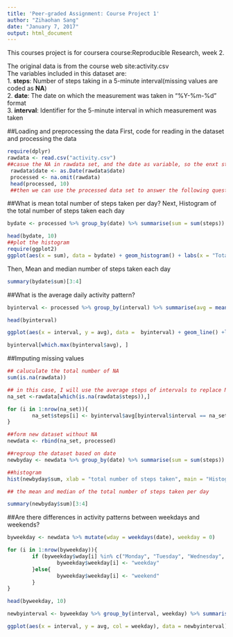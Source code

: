 ---
title: 'Peer-graded Assignment: Course Project 1'
author: "Zihaohan Sang"
date: "January 7, 2017"
output: html_document
---

This courses project is for coursera course:Reproducible Research, week 2.

The original data is from the course web site:activity.csv  
The variables included in this dataset are:  
1. **steps**: Number of steps taking in a 5-minute interval(missing values are coded as **NA**)  
2. **date**: The date on which the measurement was taken in "%Y-%m-%d" format  
3. **interval**: Identifier for the 5-minute interval in which measurement was taken  

##Loading and preprocessing the data
First, code for reading in the dataset and processing the data

```{r read_and_processing_data, echo=TRUE}
require(dplyr)
rawdata <- read.csv("activity.csv")
##casue the NA in rawdata set, and the date as variable, so the enxt step is to tidy the data set
 rawdata$date <- as.Date(rawdata$date)
 processed <- na.omit(rawdata)
 head(processed, 10)
 ##then we can use the processed data set to answer the following questions 
```


##What is mean total number of steps taken per day?
Next, Histogram of the total number of steps taken each day
```{r hist_total_steps_per_day, echo=TRUE}
bydate <- processed %>% group_by(date) %>% summarise(sum = sum(steps))

head(bydate, 10)
##plot the histogram
require(ggplot2)
ggplot(aes(x = sum), data = bydate) + geom_histogram() + labs(x = "Total number of steps per day", y = "frequency", title = "Histogram of The Total Number of Steps \nTaken Each Day") + theme_bw() + theme(plot.title = element_text(hjust = 0.5, vjust = 1, size = rel(1.2), face = "bold"), panel.border = element_blank(), panel.grid = element_blank(), axis.line = element_line(color = "black", size = 0.8))
```

Then, Mean and median number of steps taken each day
```{r mean_and_median_number, echo = TRUE}
summary(bydate$sum)[3:4]

```


##What is the average daily activity pattern?


```{r, echo=TRUE}
byinterval <- processed %>% group_by(interval) %>% summarise(avg = mean(steps))

head(byinterval)

ggplot(aes(x = interval, y = avg), data =  byinterval) + geom_line() +labs(x = "Interval", y = "Average number of steps taken") + theme_classic()
```


```{r intervals_with_max_steps, echo = TRUE}
byinterval[which.max(byinterval$avg), ]
```

##Imputing missing values

```{r imputing_na, echo=TRUE}

## caluculate the total number of NA 
sum(is.na(rawdata))

## in this case, I will use the average steps of intervals to replace NA of original data set
na_set <-rawdata[which(is.na(rawdata$steps)),]

for (i in 1:nrow(na_set)){
        na_set$steps[i] <- byinterval$avg[byinterval$interval == na_set$interval[i]]
}

##form new dataset without NA
newdata <- rbind(na_set, processed)

##regroup the dataset based on date
newbyday <- newdata %>% group_by(date) %>% summarise(sum = sum(steps))

##histogram
hist(newbyday$sum, xlab = "total number of steps taken", main = "Histogram of the total number of steps taken each day")

## the mean and median of the total number of steps taken per day

summary(newbyday$sum)[3:4]
```


##Are there differences in activity patterns between weekdays and weekends?
```{r activity_weekday_pattern, echo = TRUE}
byweekday <- newdata %>% mutate(wday = weekdays(date), weekday = 0)

for (i in 1:nrow(byweekday)){
        if (byweekday$wday[i] %in% c("Monday", "Tuesday", "Wednesday", "Thursday", "Friday")){
                byweekday$weekday[i] <- "weekday"
        }else{
                byweekday$weekday[i] <- "weekend"
        }
}

head(byweekday, 10)

newbyinterval <- byweekday %>% group_by(interval, weekday) %>% summarise(avg = mean(steps))

ggplot(aes(x = interval, y = avg, col = weekday), data = newbyinterval) + geom_line() + facet_grid(weekday~.) + labs(x = "Interval", y = "Number of steps") + theme_classic()

```

